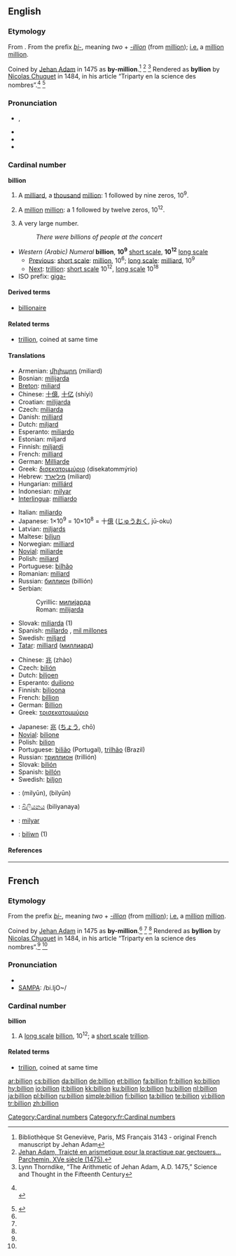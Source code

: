 {{also|Billion}}
==English==

===Etymology===
From {{etyl|fr}} {{term|billion|lang=fr}}. From the prefix ''[[bi-]]'', meaning ''two'' + ''[[-illion]]'' (from [[million]]); [[i.e.]] a [[million]] [[million]].

Coined by [[w:Jehan Adam|Jehan Adam]] in 1475 as '''by-million'''.<ref name="genevieve">Bibliothèque St Geneviève, Paris, MS Français 3143 - original French manuscript by Jehan Adam</ref> <ref name="parchemin">[http://www-bsg.univ-paris1.fr/la_reserve/expos/sciences/savants2.htm Jehan Adam, Traicté en arismetique pour la practique par gectouers… Parchemin. XVe siècle (1475).]</ref> <ref name="thorndike">Lynn Thorndike, “The Arithmetic of Jehan Adam, A.D. 1475,” Science and Thought in the Fifteenth Century</ref>
Rendered as '''byllion''' by [[w:Nicolas Chuquet|Nicolas Chuquet]] in 1484, in his article “Triparty en la science des nombres”.<ref name="Chuquet1">
{{cite book
| last = Chuquet
| first = Nicolas
| authorlink =
| coauthors =
| title = Triparty en la science des nombres (ISSN 9012-9458)
| publisher = Aristide Marre, Bologna (Italy), 1880
| date = written 1484, published 1880
| location =
| pages =
| url =
| doi =
| id =
| isbn = }}
<br>
{{cite web
| last = &nbsp;&nbsp;&nbsp;Idem
| first =
| authorlink =
| coauthors =
| title =  Nicolas Chuquet's manuscript
| work =
| publisher = Published by www.miakinen.net
| date =
| url = http://www.miakinen.net/vrac/nombres#lettres_zillions
| format =
| doi =
| accessdate = 2008-03-01}}
</ref> <ref name="Chuquet2">
{{cite web
| last = Idem
| first =
| authorlink =
| coauthors =
| title =  Nicolas Chuquet's chapter
| work =
| publisher = Transcription by Michael Florencetime
| date =
| url = http://hexadecimal.florencetime.net/chuquet/triparty.htm
| format =
| doi =
| accessdate = 2008-03-01}}
</ref>

===Pronunciation===
* {{IPA|/ˈbɪljən/}}, {{SAMPA|/"bIlj@n/}}
* {{audio|en-us-billion.ogg|Audio (US)}}
* {{rhymes|ɪljən}}
* {{hyphenation|bil|lion}}

===Cardinal number===
{{enum|million|trillion|cardinal number|10<sup>9</sup>}}
{{enum|milliard|billiard|cardinal number|10<sup>12</sup>}}
'''billion'''

# {{context|US|modern British & Australian|[[w:Long and short scales|short scale]]}} A [[milliard]], a [[thousand]] [[million]]: 1 followed by nine zeros, 10<sup>9</sup>.
# {{context|dated British & Australian|[[w:Long and short scales|long scale]]}} A [[million]] [[million]]: a 1 followed by twelve zeros, 10<sup>12</sup>.
# {{context|colloquial|plural}} A very large number.
#: ''There were billions of people at the concert''

* ''Western (Arabic) Numeral'' '''billion''', '''10<sup>9</sup>''' [[w:Long and short scales|short scale]], '''10<sup>12</sup>''' [[w:Long and short scales|long scale]]
** [[Previous]]: [[w:Long and short scales|short scale]]: [[million]], 10<sup>6</sup>; [[w:Long and short scales|long scale]]: [[milliard]], 10<sup>9</sup>
** [[Next]]: [[trillion]]: [[w:Long and short scales|short scale]] 10<sup>12</sup>, [[w:Long and short scales|long scale]] 10<sup>18</sup>
* ISO prefix: [[giga-]]

====Derived terms====
* [[billionaire]]

====Related terms====
* [[trillion]], coined at same time

====Translations====
{{trans-top|a thousand million; 1,000,000,000; 10<sup>9</sup>; a milliard}}
* Armenian: [[միլիարդ]] (miliard)
* Bosnian: [[milijarda#Bosnian|milijarda]] {{f}}
* [[Breton]]: [[miliard]]
* Chinese: [[十億]], [[十亿]] (shíyì)
* Croatian: [[milijarda]]
* Czech: [[miliarda]] {{f}}
* Danish: [[milliard]]
* Dutch: [[miljard]] {{n}}
* Esperanto: [[miliardo]]
* Estonian: miljard
* Finnish: [[miljardi]]
* French: [[milliard]] {{m}}
* German: [[Milliarde]] {{f}}
* Greek: [[δισεκατομμύριο]] (disekatommýrio) {{n}}
* Hebrew: [[מיליארד]] (miliard)
* Hungarian: [[milliárd]]
* Indonesian: [[milyar]]
* [[Interlingua]]: [[milliardo]]
{{trans-mid}}
* Italian: [[miliardo]]
* Japanese: 1×10<sup>9</sup> = 10×10<sup>8</sup> = 十[[億]] ([[じゅう]][[おく]], jū-oku)
* Latvian: [[miljards]]
* Maltese: [[biljun]]
* Norwegian: [[milliard]]
* [[Novial]]: [[miliarde]]
* Polish: [[miliard]]
* Portuguese: [[bilhão]] {{m}}
* Romanian: [[miliard]] {{n}}
* Russian: [[биллион]] (billión) {{m}}
* Serbian:
*: Cyrillic: [[милијарда#Serbian|милијарда]] {{f}}
*: Roman: [[milijarda#Serbian|milijarda]] {{f}}
* Slovak: [[miliarda]] {{f}} (1)
* Spanish: [[millardo]] {{m}}, [[mil millones]] {{m}}
* Swedish: [[miljard]] {{c}}
* [[Tatar]]: [[milliard]] ([[миллиард]])
{{trans-bottom}}

{{trans-top|a million million; 1,000,000,000,000; 10<sup>12</sup>}}
* Chinese: [[兆]] (zhào)
* Czech: [[bilión]] {{m}}
* Dutch: [[biljoen]]
* Esperanto: [[duiliono]]
* Finnish: [[biljoona]]
* French: [[#French|billion]]
* German: [[Billion]]
* Greek: [[τρισεκατομμύριο]] {{n}}
{{trans-mid}}
* Japanese: [[兆]] ([[ちょう]], chō)
* [[Novial]]: [[bilione]]
* Polish: [[bilion]]
* Portuguese: [[bilião]] {{m}} (Portugal), [[trilhão]] {{m}} (Brazil)
* Russian: [[триллион]] (trillión) {{m}}
* Slovak: [[bilión]] {{m}}
* Spanish: [[billón]] {{m}}
* Swedish: [[biljon]] {{c}}
{{trans-bottom}}

{{checktrans}}
{{top2}}
* {{ttbc|Arabic}}: {{Arab|[[مليار|مِلْيُون]]}} (milyūn), {{Arab|[[بليون]]}} (bilyūn)
* {{ttbc|Sinhalese}}: [[බිලියනය]] (biliyanaya)
* {{ttbc|Turkish}}: [[milyar]]
* {{ttbc|Welsh}}: [[biliwn]] (1)
{{mid2}}
{{bottom}}

====References====
<references/>

----

==French==

===Etymology===
From the prefix ''[[bi-]]'', meaning ''two'' + ''[[-illion]]'' (from [[million]]); [[i.e.]] a [[million]] [[million]].

Coined by [[w:Jehan Adam|Jehan Adam]] in 1475 as '''by-million'''.<ref name="genevieve" /> <ref name="parchemin" /> <ref name="thorndike" />
Rendered as '''byllion''' by [[w:Nicolas Chuquet|Nicolas Chuquet]] in 1484, in his article “Triparty en la science des nombres”.<ref name="Chuquet1" /> <ref name="Chuquet2" />

===Pronunciation===
* {{IPA|/bi.ljɔ̃/}}
* [[w:SAMPA|SAMPA]]: /bi.ljO~/

===Cardinal number===
'''billion'''

# A [[w:Long and short scales|long scale]] [[billion#English|billion]], 10<sup>12</sup>; a [[w:Long and short scales|short scale]] [[trillion]].

====Related terms====
* [[trillion]], coined at same time

[[Category:Cardinal numbers]]
[[Category:fr:Cardinal numbers]]

[[ar:billion]]
[[cs:billion]]
[[da:billion]]
[[de:billion]]
[[et:billion]]
[[fa:billion]]
[[fr:billion]]
[[ko:billion]]
[[hy:billion]]
[[io:billion]]
[[it:billion]]
[[kk:billion]]
[[ku:billion]]
[[lo:billion]]
[[hu:billion]]
[[nl:billion]]
[[ja:billion]]
[[pl:billion]]
[[ru:billion]]
[[simple:billion]]
[[fi:billion]]
[[ta:billion]]
[[te:billion]]
[[vi:billion]]
[[tr:billion]]
[[zh:billion]]